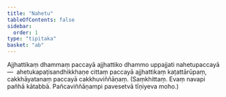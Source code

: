 ```yaml
---
title: "Nahetu"
tableOfContents: false
sidebar:
  order: 1
type: "tipitaka"
basket: "ab"
---
```



<DynamicBreadcrumb />

<Division number="337">

<Paragraph number="3145">
Ajjhattikaṃ dhammaṃ paccayā ajjhattiko dhammo uppajjati nahetupaccayā—  ahetukapaṭisandhikkhaṇe cittaṃ paccayā ajjhattikaṃ kaṭattārūpaṃ, cakkhāyatanaṃ paccayā cakkhuviññāṇaṃ. (Saṃkhittaṃ. Evaṃ navapi pañhā kātabbā. Pañcaviññāṇampi pavesetvā tīṇiyeva moho.)
</Paragraph>
</Division>